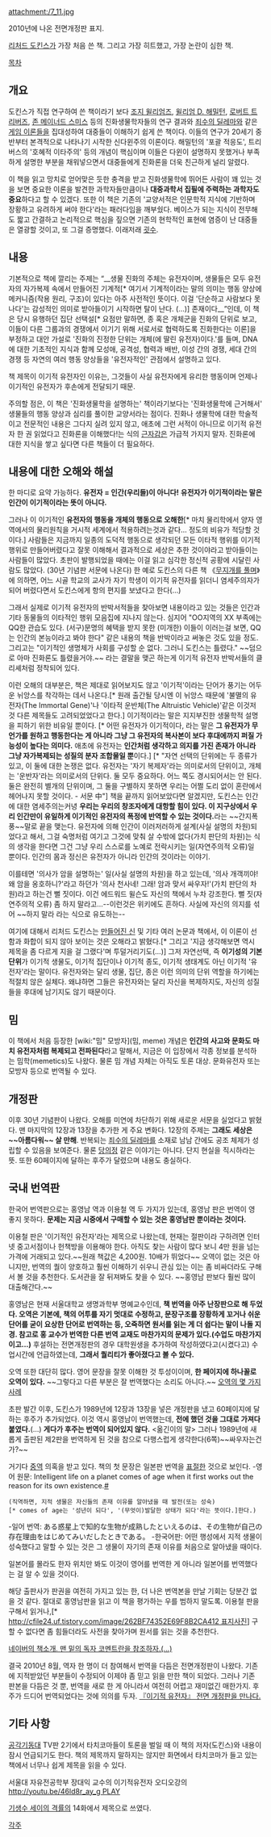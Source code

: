 attachment:/7_11.jpg 

2010년에 나온 전면개정판 표지.

[[리처드 도킨스]]가 가장 처음 쓴 책. 그리고 가장 히트했고, 가장 논란이 심한 책.


[[목차]]

== 개요 ==
도킨스가 직접 연구하여 쓴 책이라기 보다 [[조지 윌리엄즈]], [[윌리엄 D. 해밀턴]], [[로버트 트리버즈]], [[존 메이너드 스미스]] 등의 진화생물학자들의 연구 결과와 [[죄수의 딜레마]]와 같은 [[게임 이론]]들을 집대성하여 대중들이 이해하기 쉽게 쓴 책이다. 이들의 연구가 20세기 중반부터 본격적으로 나타나기 시작한 신다윈주의 이론이다. 해밀턴의 '포괄 적응도', 트리버스의 '호혜적 이타주의' 등의 개념이 핵심이며 이들은 다윈이 설명하지 못했거나 부족하게 설명한 부분을 채워넣으면서 대중들에게 진화론을 더욱 친근하게 널리 알렸다.

이 책을 읽고 망치로 얻어맞은 듯한 충격을 받고 진화생물학에 뛰어든 사람이 꽤 있는 것을 보면 중요한 이론을 발견한 과학자들만큼이나 '''대중과학서 집필에 주력하는 과학자도 중요'''하다고 할 수 있겠다. 또한 이 책은 기존의 '교양서적은 인문학적 지식에 기반하며 장황하고 유려하게 써야 한다'라는 패러다임을 깨부쉈다. 베이스가 되는 지식이 전무해도 짧고 간결하고 논리적으로 핵심을 짚으면 기존의 현학적인 표현에 염증이 난 대중들은 열광할 것이고, 또 그걸 증명했다. 이래저래 [[굇수]].

== 내용 ==
기본적으로 책에 깔리는 주제는 “__생물 진화의 주체는 유전자이며, 생물들은 모두 유전자의 자가복제 속에서 만들어진 기계적[* 여기서 기계적이라는 말의 의미는 행동 양상에 메커니즘(작용 원리, 구조)이 있다는 아주 사전적인 뜻이다. 이걸 '단순하고 사람보다 못나다'는 감성적인 의미로 받아들이기 시작하면 탈이 난다. (...)] 존재이다__”인데, 이 책은 당시 유행하던 집단 선택설[* 요점만 말하면, 종 혹은 개체군을 진화의 단위로 보고, 이들이 다른 그룹과의 경쟁에서 이기기 위해 서로서로 협력하도록 진화한다는 이론]을 부정하고 대안 가설로 '진화의 진정한 단위는 개체(에 딸린 유전자)이다.'를 들며, DNA에 대한 기초적인 지식과 함께 모성애, 공격성, 협력과 배반, 이성 간의 경쟁, 세대 간의 경쟁 등 자연의 여러 행동 양상들을 '유전자적인' 관점에서 설명하고 있다.

책 제목이 이기적 유전자인 이유는, 그것들이 사실 유전자에게 유리한 행동이며 언제나 이기적인 유전자가 후손에게 전달되기 때문.

주의할 점은, 이 책은 '진화생물학을 설명하는' 책이라기보다는 '진화생물학에 근거해서' 생물들의 행동 양상과 심리를 풀이한 교양서라는 점이다. 진화나 생물학에 대한 학술적이고 전문적인 내용은 그다지 실려 있지 않고, 애초에 그런 서적이 아니므로 이기적 유전자 한 권 읽었다고 진화론을 이해했다!는 식의 [[근자감]]은 가급적 가지지 말자. 진화론에 대한 지식을 쌓고 싶다면 다른 책들이 더 필요하다.

== 내용에 대한 오해와 해설 ==
한 마디로 요약 가능하다. '''유전자 = 인간(우리들)이 아니다!''' '''유전자가 이기적이라는 말은 인간이 이기적이라는 뜻이 아니다.'''

그러나 이 이기적인 '''유전자의 행동을 개체의 행동으로 오해한'''[* 마치 물리학에서 양자 영역에서의 물리원칙을 거시적 세계에서 적용하려는것과 같다... 정도의 비유가 적당할 것이다.] 사람들은 지금까지 일종의 도덕적 행동으로 생각되던 모든 이타적 행위를 이기적 행위로 만들어버렸다고 잘못 이해해서 결과적으로 세상은 추한 것이야라고 받아들이는 사람들이 많았다. 초판이 발행되었을 때에는 이걸 읽고 심각한 정신적 공황에 시달린 사람도 많았다. (30년 기념판 서문에 나온다) 한 예로 도킨스의 다른 책 《[[무지개를 풀며]]》에 의하면, 어느 시골 학교의 교사가 자기 학생이 이기적 유전자를 읽더니 염세주의자가 되어 버렸다면서 도킨스에게 항의 편지를 보냈다고 한다(...)

그래서 실제로 이기적 유전자의 반박서적들을 찾아보면 내용이라고 있는 것들은 인간과 기타 동물들의 이타적인 행위 모음집에 지나지 않는다. 심지어 "OO지역의 XX 부족에는 QQ한 관습도 있다. (서구)문명의 혜택을 받지 못한 (미개한) 이들이 이러는걸 보면, QQ는 인간의 본능이라고 봐야 한다" 같은 내용의 책을 반박이라고 써놓은 것도 있을 정도. 그리고는 "이기적인 생명체가 사회를 구성할 순 없다. 그러니 도킨스는 틀렸다." ~~덤으로 아마 진화론도 틀렸을거야.~~ 라는 결말을 맺곤 하는게 이기적 유전자 반박서들의 클리셰처럼 정착되어 있다.

이런 오해의 대부분은, 책은 제대로 읽어보지도 않고 '이기적'이라는 단어가 풍기는 어두운 뉘앙스를 착각하는 데서 나온다.[* 원래 출간될 당시엔 이 뉘앙스 때문에 '불멸의 유전자(The Immortal Gene)'나 '이타적 운반체(The Altruistic Vehicle)'같은 이것저것 다른 제목들도 고려되었었다고 한다.] 이기적이라는 말은 지지부진한 생물학적 설명을 피하기 위한 비유일 뿐이다. [* 어떤 유전자가 이기적이다, 라는 말은 '''그 유전자가 무언가를 원하고 행동한다는 게 아니라 그냥 그 유전자의 복사본이 보다 후대에까지 퍼질 가능성이 높다는 의미다.''' 애초에 유전자는 '''인간처럼 생각하고 의지를 가진 존재가 아니라''' '''그냥 자가복제되는 성질의 분자 조합물일 뿐'''이다.] [* "자연 선택의 단위에는 두 종류가 있고, 이 둘에 대한 논쟁은 없다. 유전자는 '자기 복제자'라는 의미로서의 단위이고, 개체는 '운반자'라는 의미로서의 단위다. 둘 모두 중요하다. 어느 쪽도 경시되어서는 안 된다. 둘은 완전히 별개의 단위이며, 그 둘을 구별하지 못하면 우리는 어쩔 도리 없이 혼란에서 헤어나지 못할 것이다. - 서문 中"] 
책을 끝까지 읽어보았다면 알겠지만, 도킨스는 인간에 대한 염세주의는커녕 '''우리는 우리의 창조자에게 대항할 힘이 있다. 이 지구상에서 우리 인간만이 유일하게 이기적인 유전자의 폭정에 반역할 수 있는 것이다.'''라는 ~~간지폭풍~~말로 끝을 맺는다. 유전자에 의해 인간이 이러저러하게 설계(사실 설명의 차원)되었다고 해서, 그걸 숙명처럼 여기고 그것에 맞춰 살 수밖에 없다(가치 판단의 차원)는 식의 생각을 한다면 그건 그냥 우리 스스로를 노예로 전락시키는 일(자연주의적 오류)일 뿐이다. 인간의 몸과 정신은 유전자가 아니라 인간의 것이라는 이야기. 

이를테면 '의사가 암을 설명하는' 일(사실 설명의 차원)을 하고 있는데, '의사 개객끼야! 왜 암을 옹호하니?'라고 하던가 '의사 천사네! 그래! 암과 맞서 싸우자!'(가치 판단의 차원)라고 하는건 뻘 짓이다. 이건 에드워드 윌슨도 자신의 책에서 누차 강조한다. 뻘 짓(자연주의적 오류) 좀 하지 말라고...--이런것은 위키에도 흔하다. 사실에 자신의 의지를 섞어 ~~하지 말라 라는 식으로 유도하는--

여기에 대해서 리처드 도킨스는 [[만들어진 신]] 및 기타 여러 논문과 책에서, 이 이론이 선함과 화합이 되지 않아 보이는 것은 오해라고 밝혔다.[* 그리고 '지금 생각해보면 역시 제목을 좀 다르게 지을 걸 그랬다'며 투덜거리기도(...)] 그저 자연선택, 즉 '''이기성의 기본 단위'''가 이기적 생물도, 이기적 집단이나 이기적 종도, 이기적 생태계도 아닌 이기적 '유전자'라는 말이다. 유전자와는 달리 생물, 집단, 종은 이런 의미의 단위 역할을 하기에는 적절치 않은 실체다. 왜냐하면 그들은 유전자와는 달리 자신을 복제하지도, 자신의 성질들을 후대에 남기지도 않기 때문이다.

== 밈 ==
이 책에서 처음 등장한 [wiki:"밈" 모방자](밈, meme) 개념은 '''인간의 사고와 문화도 마치 유전자처럼 복제되고 전파된다'''라고 말해서, 지금은 이 입장에서 각종 정보를 분석하는 밈학(memetics)도 나왔다. 물론 밈 개념 자체는 아직도 토론 대상. 문화유전자 또는 모방자 등으로 번역될 수 있다.

== 개정판 ==
이후 30년 기념판이 나왔다. 오해를 미연에 차단하기 위해 새로운 서문을 실었다고 밝혔다. 맨 마지막의 12장과 13장을 추가한 게 주요 변화다. 12장의 주제는 '''그래도 세상은 ~~아름다워~~ 살 만해'''. 반복되는 [[죄수의 딜레마]]를 소재로 남남 간에도 공조 체제가 성립할 수 있음을 보여준다. 물론 [[당의정]] 같은 이야기는 아니다. 단지 현실을 직시하라는 뜻. 또한 60페이지에 달하는 후주가 달렸으며 내용도 충실하다. 

== 국내 번역판 ==
한국어 번역판으로는 홍영남 역과 이용철 역 두 가지가 있는데, 홍영남 판은 번역이 영 좋지 못하다. '''문제는 지금 시중에서 구매할 수 있는 것은 홍영남판 뿐이라는 것이다. '''

이용철 판은 '이기적인 유전자'라는 제목으로 나왔는데, 현재는 절판이라 구하려면 인터넷 중고서점이나 헌책방을 이용해야 한다. 아직도 찾는 사람이 많다 보니 4만 원을 넘는 가격에 거래되고 있다.~~원래 책값은 4,200원. 10배가 뛰었다~~ 오역이 없는 것은 아니지만, 번역의 퀄이 양호하고 훨씬 이해하기 쉬우니 관심 있는 이는 좀 비싸더라도 구해서 볼 것을 추천한다. 도서관을 잘 뒤져봐도 찾을 수 있다. ~~홍영남 판보다 훨씬 많이 대출해간다.~~

홍영남은 현재 서울대학교 생명과학부 명예교수인데, '''책 번역을 아주 난장판으로 해 두었다. 오역은 기본에, 책의 어투를 자기 멋대로 수정하고, 문장구조를 장황하게 꼬거나 쉬운 단어를 굳이 요상한 단어로 번역하는 등, 오죽하면 원서를 읽는 게 더 쉽다는 말이 나돌 지경. 참고로 홍 교수가 번역한 다른 번역 교재도 마찬가지의 문제가 있다.(수업도 마찬가지이고...)''' 후설하는 전면개정판의 경우 대학원생을 추가하여 작성하였다고(시켰다고) 수업시간에 언급하였는데, '''그래서 퀄리티가 좋아졌다고 볼 수 있다.'''

오역 또한 대단히 많다. 영어 문장을 잘못 이해한 것 투성이이며, '''한 페이지에 하나꼴로 오역이 있다.''' ~~그렇다고 다른 부분은 잘 번역했다는 소리도 아니다.~~
[http://www.scieng.net/zero/view.php?id=essay&page=5&page_num=20&category=&sn=off&ss=on&sc=on&keyword=&prev_no=&select_arrange=headnum&desc=asc&no=778 오역의 몇 가지 사례]

초판 발간 이후, 도킨스가 1989년에 12장과 13장을 넣은 개정판을 냈고 60페이지에 달하는 후주가 추가되었다. 이것 역시 홍영남이 번역했는데, '''전에 했던 것을 그대로 가져다 붙였다.'''(...) '''게다가 후주는 번역이 되어있지 않다.'''
<옮긴이의 말> 그러나 1989년에 새롭게 출판된 제2판을 번역하게 된 것을 참으로 다행스럽게 생각한다(6쪽)~~싸우자는건가?~~

거기다 [[중역]] 의혹을 받고 있다. 책의 첫 문장은 일본판 번역을 [[표절]]한 것으로 보인다.
-영어 원문: Intelligent life on a planet comes of age when it first works out the reason for its own existence.[http://books.google.co.kr/books?id=0ICKantUfvoC&pg=PA1#v=onepage&q&f=false #]
 (직역하면, 지적 생물은 자신들의 존재 이유를 알아냈을 때 발전(또는 성숙)[* comes of age는 '성년이 되다', '(무엇이)발달한 상태가 되다'라는 뜻이다.]한다.)
-일어 번역: ある惑星上で知的な生物が成熟したといえるのは、その生物が自己の存在理由をはじめてみいだしたときである。
-한국어판: 어떤 행성에서 지적 생물이 성숙했다고 말할 수 있는 것은 그 생물이 자기의 존재 이유를 처음으로 알아냈을 때이다.

일본어를 몰라도 한자 위치만 봐도 이것이 영어를 번역한 게 아니라 일본어를 번역했다는 걸 알 수 있을 것이다.

해당 출판사가 판권을 여전히 가지고 있는 한, 더 나은 번역본을 만날 기회는 당분간 없을 것 같다. 절대로 홍영남판을 읽고 이 책을 평가하는 우를 범하지 말도록. 이용철 판을 구해서 읽거나,[* [[http://cfile24.uf.tistory.com/image/262BF74352E69F8B2CA412 표지사진]]] 구할 수 없다면 좀 힘들더라도 사전을 찾아가며 원서를 읽는 것을 추천한다.

[http://book.naver.com/bookdb/book_detail.php?bid=2538194&menu=nview&mode=unfold&sort=best&point=&page=1&find=off&display_seq=853016 네이버의 책소개. 맨 밑의 독자 코멘트란을 참조하자.(...)]

결국 2010년 8월, 역자 한 명이 더 참여해서 번역을 다듬은 전면개정판이 나왔다. 기존에 지적받았던 부분들이 수정되어 이제야 좀 믿고 읽을 만한 책이 되었다. 그러나 기존 판본을 다듬은 것 뿐, 번역을 새로 한 게 아니라서 여전히 어렵고 재미없긴 매한가지. 후주가 드디어 번역되었다는 것에 의의를 두자. [http://lawlite.tistory.com/274 『이기적 유전자』 전면 개정판을 만나다.]

== 기타 사항 ==
[[공각기동대]] TV판 2기에서 타치코마들이 토론을 벌일 때 이 책의 저자(도킨스)와 내용이 잠시 언급되기도 한다. 책의 제목까지 말하지는 않지만 화면에서 타치코마가 들고 있는 책에서 너무나 쉽게 제목을 읽을 수 있다.

서울대 자유전공학부 장대익 교수의 이기적유전자 오디오강의[[http://youtu.be/46ld8r_ay_g PLAY]]

[[기생수 세이의 격률]]의 14화에서 제목으로 쓰였다.

[[각주]]
